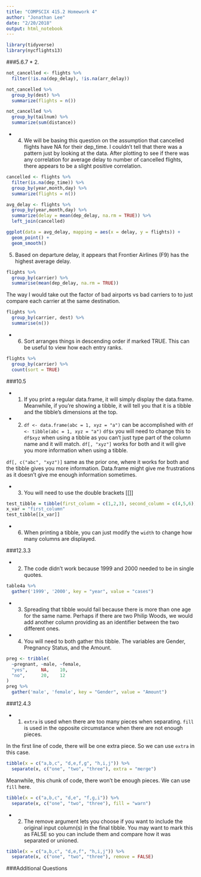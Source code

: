 ```yaml
---
title: "COMPSCIX 415.2 Homework 4"
author: "Jonathan Lee"
date: "2/20/2018"
output: html_notebook
---
```



```r
library(tidyverse)
library(nycflights13)
```

###5.6.7
* 2. 
```r
not_cancelled <- flights %>% 
  filter(!is.na(dep_delay), !is.na(arr_delay))
```
```r
not_cancelled %>%
  group_by(dest) %>%
  summarize(flights = n())
```

```r
not_cancelled %>%
  group_by(tailnum) %>%
  summarize(sum(distance))
```

* 4. We will be basing this question on the assumption that cancelled flights have NA for their dep_time. I couldn't tell that there was a pattern just by looking at the data. After plotting to see if there was any correlation for average delay to number of cancelled flights, there appears to be a slight positive correlation.
```r
cancelled <- flights %>%
  filter(is.na(dep_time)) %>%
  group_by(year,month,day) %>%
  summarize(flights = n())
```
```r
avg_delay <- flights %>%
  group_by(year,month,day) %>%
  summarize(delay = mean(dep_delay, na.rm = TRUE)) %>%
  left_join(cancelled)

ggplot(data = avg_delay, mapping = aes(x = delay, y = flights)) + 
  geom_point() +
  geom_smooth()
```

5. Based on departure delay, it appears that Frontier Airlines (F9) has the highest average delay.
```r
flights %>%
  group_by(carrier) %>%
  summarise(mean(dep_delay, na.rm = TRUE))
```
The way I would take out the factor of bad airports vs bad carriers to to just compare each carrier at the same destination. 
```r
flights %>%
  group_by(carrier, dest) %>%
  summarise(n())
```

* 6. Sort arranges things in descending order if marked TRUE. This can be useful to view how each entry ranks.
```r
flights %>%
  group_by(carrier) %>%
  count(sort = TRUE)
```

###10.5

* 1. If you print a regular data.frame, it will simply display the data.frame. Meanwhile, if you're showing a tibble, it will tell you that it is a tibble and the tibble's dimensions at the top.

* 2. ```df <- data.frame(abc = 1, xyz = "a")``` can be accomplished with ```df <- tibble(abc = 1, xyz = "a")```
```df$x``` you will need to change this to ```df$xyz``` when using a tibble as you can't just type part of the column name and it will match.
```df[, "xyz"]``` works for both and it will give you more information when using a tibble.

```df[, c("abc", "xyz")]``` same as the prior one, where it works for both and the tibble gives you more information.
Data.frame might give me frustrations as it doesn't give me enough information sometimes.

* 3. You will need to use the double brackets [[]]
```r
test_tibble = tibble(first_column = c(1,2,3), second_column = c(4,5,6))
x_var = "first_column"
test_tibble[[x_var]]
```

* 6. When printing a tibble, you can just modify the ```width``` to change how many columns are displayed.

###12.3.3

* 2. The code didn't work because 1999 and 2000 needed to be in single quotes.
```r
table4a %>% 
  gather('1999', '2000', key = "year", value = "cases")
```

* 3. Spreading that tibble would fail because there is more than one age for the same name. Perhaps if there are two Philip Woods, we would add another column providing as an identifier between the two different ones.

* 4. You will need to both gather this tibble. The variables are Gender, Pregnancy Status, and the Amount.
```r
preg <- tribble(
  ~pregnant, ~male, ~female,
  "yes",     NA,    10,
  "no",      20,    12
)
preg %>%
  gather('male', 'female', key = "Gender", value = "Amount")
```

###12.4.3

* 1. ```extra``` is used when there are too many pieces when separating. ```fill``` is used in the opposite circumstance when there are not enough pieces. 

In the first line of code, there will be one extra piece. So we can use ```extra``` in this case.

```r
tibble(x = c("a,b,c", "d,e,f,g", "h,i,j")) %>% 
  separate(x, c("one", "two", "three"), extra = "merge")
```
Meanwhile, this chunk of code, there won't be enough pieces. We can use ```fill``` here.
```r
tibble(x = c("a,b,c", "d,e", "f,g,i")) %>% 
  separate(x, c("one", "two", "three"), fill = "warn")
```

* 2. The remove argument lets you choose if you want to include the original input column(s) in the final tibble. You may want to mark this as FALSE so you can include them and compare how it was separated or unioned. 

```r
tibble(x = c("a,b,c", "d,e,f", "h,i,j")) %>% 
  separate(x, c("one", "two", "three"), remove = FALSE)
```

###Additional Questions


